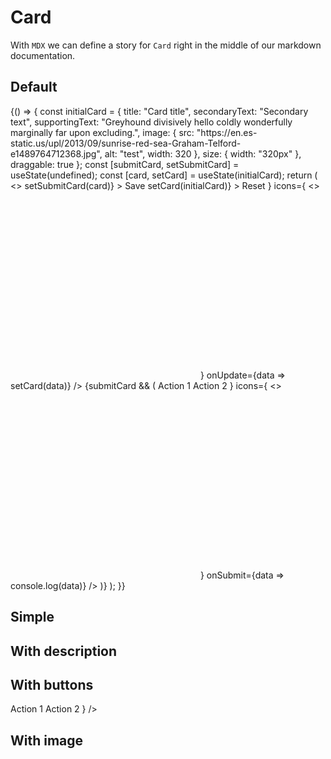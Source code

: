 

<Meta title="Design system|Card" component={Card} />

# Card

With `MDX` we can define a story for `Card` right in the middle of our markdown documentation.

## Default

<Story name="default">
  {() => {
    const initialCard = {
      title: "Card title",
      secondaryText: "Secondary text",
      supportingText:
        "Greyhound divisively hello coldly wonderfully marginally far upon excluding.",
      image: {
        src:
          "https://en.es-static.us/upl/2013/09/sunrise-red-sea-Graham-Telford-e1489764712368.jpg",
        alt: "test",
        width: 320
      },
      size: {
        width: "320px"
      },
      draggable: true
    };
    const [submitCard, setSubmitCard] = useState(undefined);
    const [card, setCard] = useState(initialCard);
    return (
      <>
        <Card
          {...card}
          buttons={
            <>
              <TextButton
                color={MAIN_THEME.PRIMARY.color.background}
                backgroundColorHover={MAIN_THEME.PRIMARY.color.background}
                fontWeight={900}
                fontSize="small"
                small
                onClick={() => setSubmitCard(card)}
              >
                Save
              </TextButton>
              <TextButton
                color={MAIN_THEME.PRIMARY.color.background}
                backgroundColorHover={MAIN_THEME.PRIMARY.color.background}
                fontWeight={900}
                fontSize="small"
                small
                onClick={() => setCard(initialCard)}
              >
                Reset
              </TextButton>
            </>
          }
          icons={
            <>
              <SVGWrapper>
                <SVG {...favorite} color={MAIN_THEME.WHITE.color.foreground} />
              </SVGWrapper>
              <SVGWrapper>
                <SVG
                  {...moreVertical}
                  color={MAIN_THEME.WHITE.color.foreground}
                />
              </SVGWrapper>
            </>
          }
          onUpdate={data => setCard(data)}
        />
        {submitCard && (
          <Card
            {...submitCard}
            buttons={
              <>
                <TextButton
                  color={MAIN_THEME.PRIMARY.color.background}
                  backgroundColorHover={MAIN_THEME.PRIMARY.color.background}
                  fontWeight={900}
                  fontSize="small"
                  small
                >
                  Action 1
                </TextButton>
                <TextButton
                  color={MAIN_THEME.PRIMARY.color.background}
                  backgroundColorHover={MAIN_THEME.PRIMARY.color.background}
                  fontWeight={900}
                  fontSize="small"
                  small
                >
                  Action 2
                </TextButton>
              </>
            }
            icons={
              <>
                <SVGWrapper>
                  <SVG
                    {...favorite}
                    color={MAIN_THEME.WHITE.color.foreground}
                  />
                </SVGWrapper>
                <SVGWrapper>
                  <SVG
                    {...moreVertical}
                    color={MAIN_THEME.WHITE.color.foreground}
                  />
                </SVGWrapper>
              </>
            }
            onSubmit={data => console.log(data)}
          />
        )}
      </>
    );
  }}
</Story>

## Simple

<Story name='simple'>
  <Card title="Card title" secondaryText="Secondary text" />
</Story>

## With description

<Story name='with description'>
  <Card
    title="Card title"
    secondaryText="Secondary text"
    supportingText="Greyhound divisively hello coldly wonderfully marginally far upon excluding."
  />
</Story>

## With buttons

<Story name='with buttons'>
  <Card
    title="Card title"
    secondaryText="Secondary text"
    buttons={
      <>
        <TextButton
          color={MAIN_THEME.PRIMARY.color.background}
          backgroundColorHover={MAIN_THEME.PRIMARY.color.background}
          fontWeight={900}
          fontSize="small"
          small
        >
          Action 1
        </TextButton>
        <TextButton
          color={MAIN_THEME.PRIMARY.color.background}
          backgroundColorHover={MAIN_THEME.PRIMARY.color.background}
          fontWeight={900}
          fontSize="small"
          small
        >
          Action 2
        </TextButton>
      </>
    }
  />
</Story>

## With image

<Story name='with image'>
  <Card
    title="Card title"
    secondaryText="Secondary text"
    image={{
      src:
        "https://en.es-static.us/upl/2013/09/sunrise-red-sea-Graham-Telford-e1489764712368.jpg",
      alt: "test"
    }}
  />
</Story>